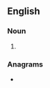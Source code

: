 ==English==

===Noun===
{{head|en|noun plural form}}

# {{plural of|pleader|lang=en}}

===Anagrams===
* {{anagrams|en|pedalers|relapsed|repleads}}